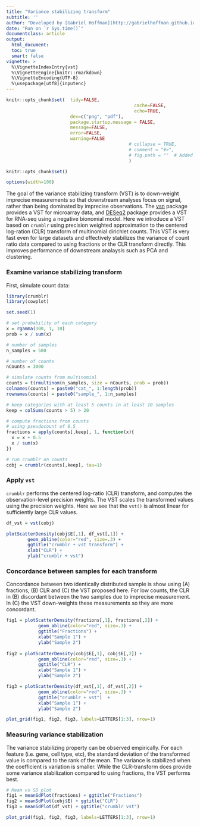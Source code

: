 ```yaml
---
title: "Variance stabilizing transform"
subtitle: ''
author: "Developed by [Gabriel Hoffman](http://gabrielhoffman.github.io/)"
date: "Run on `r Sys.time()`"
documentclass: article
output: 
  html_document:
  toc: true
  smart: false
vignette: >
  %\VignetteIndexEntry{vst}
  %\VignetteEngine{knitr::rmarkdown}
  %\VignetteEncoding{UTF-8}
  %\usepackage[utf8]{inputenc}
---
```




<!---
Cache long-running vignettes
https://www.kloppenborg.ca/2021/06/long-running-vignettes/


cd /Users/gabrielhoffman/workspace/repos/crumblr/vignettes
R

rmarkdown::render('vst.Rmd')



--->

```r
knitr::opts_chunk$set(	tidy=FALSE, 
												cache=FALSE,
												echo=TRUE,
                      	dev=c("png", "pdf"),
                      	package.startup.message = FALSE,
                      	message=FALSE, 
                      	error=FALSE, 
                      	warning=FALSE
											  # collapse = TRUE,
											  # comment = "#>",
											  # fig.path = ""  # Added this line to the standard setup chunk)
											  )

knitr::opts_chunk$set()

options(width=100)
```	



The goal of the variance stabilizing transform (VST) is to down-weight imprecise measurements so that downstream analyses focus on signal, rather than being dominated by imprecise observations.  The [vsn](https://bioconductor.org/packages/vsn/) package provides a VST for microarray data, and [DESeq2](https://bioconductor.org/packages/DESeq2/) package provides a VST for RNA-seq using a negative bionomial model.  Here we introduce a VST based on `crumblr` using precision weighted approximation to the centered log-ration (CLR) transform of multinomial dirichlet counts.  This VST is very fast even for large datasets and effectively stabilizes the variance of count ratio data compared to using fractions or the CLR transform directly.  This improves performance of downstream analaysis such as PCA and clustering.

### Examine variance stabilizing transform
First, simulate count data:
```r
library(crumblr)
library(cowplot)

set.seed(1)

# set probability of each category
x = rgamma(300, 1, 10)
prob = x / sum(x)

# number of samples
n_samples = 500

# number of counts
nCounts = 3000

# simulate counts from multinomial
counts = t(rmultinom(n_samples, size = nCounts, prob = prob))
colnames(counts) = paste0("cat_", 1:length(prob))
rownames(counts) = paste0("sample_", 1:n_samples)

# keep categories with at least 5 counts in at least 10 samples
keep = colSums(counts > 5) > 20

# compute fractions from counts
# using pseudocount of 0.5
fractions = apply(counts[,keep], 1, function(x){
  x = x + 0.5
  x / sum(x)
})

# run crumblr on counts
cobj = crumblr(counts[,keep], tau=1)
```

### Apply `vst`
`crumblr` performs the centered log-ratio (CLR) transform, and computes the observation-level precision weights.  The VST scales the transformed values using the precision weights.  Here we see that the `vst()` is almost linear for sufficiently large CLR values.

```r
df_vst = vst(cobj)

plotScatterDensity(cobj$E[,1], df_vst[,1]) + 
		geom_abline(color="red", size=.3) + 
		ggtitle("crumblr + vst transform") +
		xlab("CLR") +
		ylab("crumblr + vst")
```

### Concordance between samples for each transform
Concordance between two identically distributed sample is show using (A) fractions, (B) CLR and (C) the VST proposed here.  For low counts, the CLR in (B) discordant between the two samples due to imprecise measurement.  In (C) the VST down-weights these measurements so they are more concordant.


```r
fig1 = plotScatterDensity(fractions[,1], fractions[,2]) + 
			geom_abline(color="red", size=.3) + 
			ggtitle("Fractions") +
			xlab("Sample 1") +
			ylab("Sample 2")
 
fig2 = plotScatterDensity(cobj$E[,1], cobj$E[,2]) + 
			geom_abline(color="red", size=.3) + 
			ggtitle("CLR") +
			xlab("Sample 1") +
			ylab("Sample 2")

fig3 = plotScatterDensity(df_vst[,1], df_vst[,2]) + 
			geom_abline(color="red", size=.3) + 
			ggtitle("crumblr + vst")  +
			xlab("Sample 1") +
			ylab("Sample 2") 

plot_grid(fig1, fig2, fig3, labels=LETTERS[1:3], nrow=1)
```

### Measuring variance stabilization
The variance stabilizing property can be observed empirically.  For each feature (i.e. gene, cell type, etc), the standard deviation of the transformed value is compared to the rank of the mean.  The variance is stabilized when the  coefficient is variation is smaller.  While the CLR-transform does provide some variance stabilization compared to using fractions, the VST performs best.

```r
# Mean vs SD plot 
fig1 = meanSdPlot(fractions) + ggtitle("Fractions") 
fig2 = meanSdPlot(cobj$E) + ggtitle("CLR") 
fig3 = meanSdPlot(df_vst) + ggtitle("crumblr vst")

plot_grid(fig1, fig2, fig3, labels=LETTERS[1:3], nrow=1)
```



















